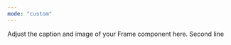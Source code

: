 ```yaml
---
mode: "custom"
---
```


<Frame as="div" style={{
  maxWidth: "2000px",
  margin: "0 auto",
  height: "500px",
  alignItems: "center",
  justifyContent: "center",
  flexDirection: "column", // Stack items vertically
  textAlign: "center"       // Center text horizontally within each line
}}>
  <div>
    <span style={{ fontSize: "2em", fontWeight: "bold", display: "block" }}>Adjust the caption and image of your Frame component here.</span>
    <span style={{ fontSize: "1.2em", display: "block", marginTop: "0.5em" }}>Second line</span>
  </div>
</Frame>

<div class="card-group-container" style={{ maxWidth: "900px", margin: "0 auto" }}>
  <CardGroup cols={3}>
    <Card title="Feature 1" icon="sparkles" />
    <Card title="Feature 2" icon="sparkles" />
    <Card title="Feature 3" icon="sparkles" />
  </CardGroup>
</div>
